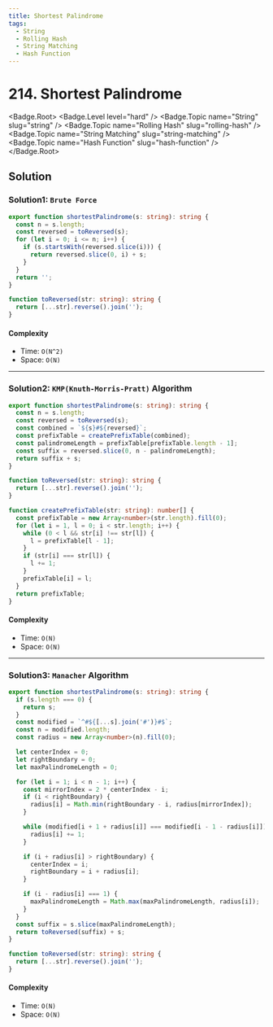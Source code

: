 ```yaml
---
title: Shortest Palindrome
tags:
  - String
  - Rolling Hash
  - String Matching
  - Hash Function
---
```


# 214. Shortest Palindrome

<Badge.Root>
  <Badge.Level level="hard" />
  <Badge.Topic name="String" slug="string" />
  <Badge.Topic name="Rolling Hash" slug="rolling-hash" />
  <Badge.Topic name="String Matching" slug="string-matching" />
  <Badge.Topic name="Hash Function" slug="hash-function" />
</Badge.Root>

## Solution

### Solution1: `Brute Force`

```typescript filename="solution.ts" copy
export function shortestPalindrome(s: string): string {
  const n = s.length;
  const reversed = toReversed(s);
  for (let i = 0; i <= n; i++) {
    if (s.startsWith(reversed.slice(i))) {
      return reversed.slice(0, i) + s;
    }
  }
  return '';
}

function toReversed(str: string): string {
  return [...str].reverse().join('');
}
```

#### Complexity

- Time: `O(N^2)`
- Space: `O(N)`

---

### Solution2: `KMP(Knuth-Morris-Pratt)` Algorithm

```typescript filename="solution.ts" copy
export function shortestPalindrome(s: string): string {
  const n = s.length;
  const reversed = toReversed(s);
  const combined = `${s}#${reversed}`;
  const prefixTable = createPrefixTable(combined);
  const palindromeLength = prefixTable[prefixTable.length - 1];
  const suffix = reversed.slice(0, n - palindromeLength);
  return suffix + s;
}

function toReversed(str: string): string {
  return [...str].reverse().join('');
}

function createPrefixTable(str: string): number[] {
  const prefixTable = new Array<number>(str.length).fill(0);
  for (let i = 1, l = 0; i < str.length; i++) {
    while (0 < l && str[i] !== str[l]) {
      l = prefixTable[l - 1];
    }
    if (str[i] === str[l]) {
      l += 1;
    }
    prefixTable[i] = l;
  }
  return prefixTable;
}
```

#### Complexity

- Time: `O(N)`
- Space: `O(N)`

---

### Solution3: `Manacher` Algorithm

```typescript filename="solution.ts" copy
export function shortestPalindrome(s: string): string {
  if (s.length === 0) {
    return s;
  }
  const modified = `^#${[...s].join('#')}#$`;
  const n = modified.length;
  const radius = new Array<number>(n).fill(0);

  let centerIndex = 0;
  let rightBoundary = 0;
  let maxPalindromeLength = 0;

  for (let i = 1; i < n - 1; i++) {
    const mirrorIndex = 2 * centerIndex - i;
    if (i < rightBoundary) {
      radius[i] = Math.min(rightBoundary - i, radius[mirrorIndex]);
    }

    while (modified[i + 1 + radius[i]] === modified[i - 1 - radius[i]]) {
      radius[i] += 1;
    }

    if (i + radius[i] > rightBoundary) {
      centerIndex = i;
      rightBoundary = i + radius[i];
    }

    if (i - radius[i] === 1) {
      maxPalindromeLength = Math.max(maxPalindromeLength, radius[i]);
    }
  }
  const suffix = s.slice(maxPalindromeLength);
  return toReversed(suffix) + s;
}

function toReversed(str: string): string {
  return [...str].reverse().join('');
}
```

#### Complexity

- Time: `O(N)`
- Space: `O(N)`

<ProblemLink
  codingSite="leetcode"
  href="https://leetcode.com/problems/shortest-palindrome"
  title="Shortest Palindrome"
/>
